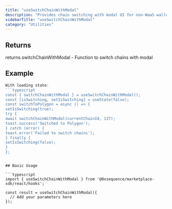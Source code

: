 ```yaml
---
title: "useSwitchChainWithModal"
description: "Provides chain switching with modal UI for non-WaaS wallets This hook offers a lower-level chain switching function that explicitly requires both current and target chain IDs. It shows a modal for standard wallets while WaaS wallets switch automatically."
sidebarTitle: "useSwitchChainWithModal"
category: "Utilities"
---
```


## Returns

returns.switchChainWithModal - Function to switch chains with modal

## Example

```typescript
With loading state:
```typescript
const { switchChainWithModal } = useSwitchChainWithModal();
const [isSwitching, setIsSwitching] = useState(false);
const switchToPolygon = async () => {
setIsSwitching(true);
try {
await switchChainWithModal(currentChainId, 137);
toast.success('Switched to Polygon');
} catch (error) {
toast.error('Failed to switch chains');
} finally {
setIsSwitching(false);
}
};
```
```

## Basic Usage

```typescript
import { useSwitchChainWithModal } from '@0xsequence/marketplace-sdk/react/hooks';

const result = useSwitchChainWithModal({
  // Add your parameters here
});
```

